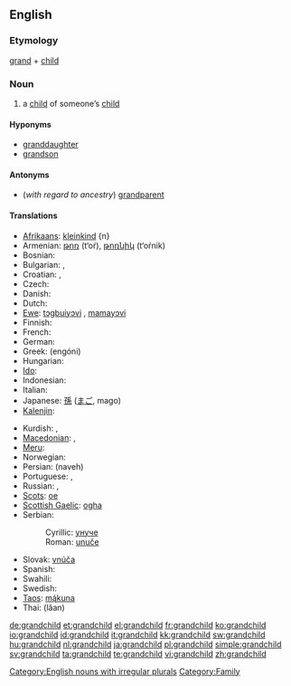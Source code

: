 ==English==

===Etymology===
[[grand]] + [[child]]

===Noun===
{{wikipedia}}
{{en-noun|grandchildren}}

# a [[child]] of someone’s [[child]]

====Hyponyms====
* [[granddaughter]]
* [[grandson]]

====Antonyms====
* (''with regard to ancestry'') [[grandparent]]

====Translations====
{{trans-top|child of someone’s child}}
* [[Afrikaans]]: [[kleinkind]] {n}
* Armenian: [[թոռ]] (t‘oŕ), [[թոռնիկ]] (t‘oŕnik)
* Bosnian: {{t-|bs|unuče|n}}
* Bulgarian: {{t-|bg|внук|m|sc=Cyrl}}, {{t-|bg|внучка|f|sc=Cyrl}}
* Croatian: {{t-|hr|unuk|m|alt=ùnuk}}, {{t-|hr|unuka|f|alt=ùnuka}}
* Czech: {{t+|cs|vnouče|n}}
* Danish: {{t+|da|barnebarn|n}}
* Dutch: {{t+|nl|kleinkind|n}}
* [[Ewe]]: [[tɔgbuiyɔvi]] {{n}}, [[mamayɔvi]] {{n}}
* Finnish: {{t+|fi|lapsenlapsi}}
* French: {{t+|fr|petit-enfant|m}}
* German: {{t+|de|Enkelkind|n}}
* Greek: {{t+|el|εγγόνι|n|sc=Grek}} (engóni)
* Hungarian: {{t+|hu|unoka}}
* [[Ido]]: {{t+|io|nepoto|xs=Ido}}
* Indonesian: {{t-|id|cucu|xs=Indonesian}}
* Italian: {{t+|it|nipote|m|f}}
* Japanese: [[孫]] ([[まご]], mago)
* [[Kalenjin]]: {{tø|kln|mjokoret}}
{{trans-mid}}
* Kurdish: {{t+|ku|nevî}}, {{t+|ku|torin}}
* [[Macedonian]]: {{t-|mk|внук|m|tr=vnuk|sc=Cyrl|xs=Macedonian}},  {{t|mk|внука|f|tr=vnúka|sc=Cyrl|xs=Macedonian}}
* [[Meru]]: {{tø|mer|kajuju}}
* Norwegian: {{t+|no|barnebarn}}
* Persian: {{fa-Arab|[[نوه]]}} (naveh)
* Portuguese: {{t+|pt|neto|m}}, {{t+|pt|neta|f}}
* Russian: {{t+|ru|внук|m|tr=vnuk|sc=Cyrl}}, {{t+|ru|внучка|f|tr=vnúčka|sc=Cyrl}}
* [[Scots]]: [[oe#Scots|oe]]
* [[Scottish Gaelic]]: [[ogha]] {{m}}
* Serbian:
*: Cyrillic: [[унуче#Serbian|унуче]] {{n}}
*: Roman: [[unuče#Serbian|unuče]] {{n}}
* Slovak: [[vnúča]] {{n}}
* Spanish: {{t+|es|nieto}}
* Swahili: {{t+|sw|mjukuu|xs=Swahili}}
* Swedish: {{t+|sv|barnbarn|n}}
* [[Taos]]: [[mą́kuna]]
* Thai: {{Thai|[[หลาน]]}} (lăan)
{{trans-bottom}}

[[Category:English nouns with irregular plurals]]
[[Category:Family]]

[[de:grandchild]]
[[et:grandchild]]
[[el:grandchild]]
[[fr:grandchild]]
[[ko:grandchild]]
[[io:grandchild]]
[[id:grandchild]]
[[it:grandchild]]
[[kk:grandchild]]
[[sw:grandchild]]
[[hu:grandchild]]
[[nl:grandchild]]
[[ja:grandchild]]
[[pl:grandchild]]
[[simple:grandchild]]
[[sv:grandchild]]
[[ta:grandchild]]
[[te:grandchild]]
[[vi:grandchild]]
[[zh:grandchild]]